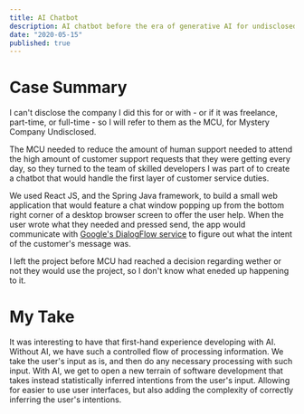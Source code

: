 ```yaml
---
title: AI Chatbot
description: AI chatbot before the era of generative AI for undisclosed company.
date: "2020-05-15"
published: true
---
```


# Case Summary

I can't disclose the company I did this for or with - or if it was freelance, part-time, or full-time -
so I will refer to them as the MCU, for Mystery Company Undisclosed.

The MCU needed to reduce the amount of human support needed to attend the high amount
of customer support requests that they were getting every day, so they turned to the team of skilled
developers I was part of to create a chatbot that would handle the first layer of customer service
duties.

We used React JS, and the Spring Java framework, to build a small web application
that would feature a chat window popping up from the bottom right corner of a desktop
browser screen to offer the user help. When the user wrote what they needed and
pressed send, the app would communicate with [Google's DialogFlow service](https://cloud.google.com/dialogflow)
to figure out what the intent of the customer's message was.

I left the project before MCU had reached a decision regarding wether or not they
would use the project, so I don't know what eneded up happening to it.

# My Take

It was interesting to have that first-hand experience developing with AI. Without AI,
we have such a controlled flow of processing information. We take the user's input as is,
and then do any necessary processing with such input. With AI, we get to open a new terrain
of software development that takes instead statistically inferred intentions from the user's
input. Allowing for easier to use user interfaces, but also adding the complexity of correctly
inferring the user's intentions.


